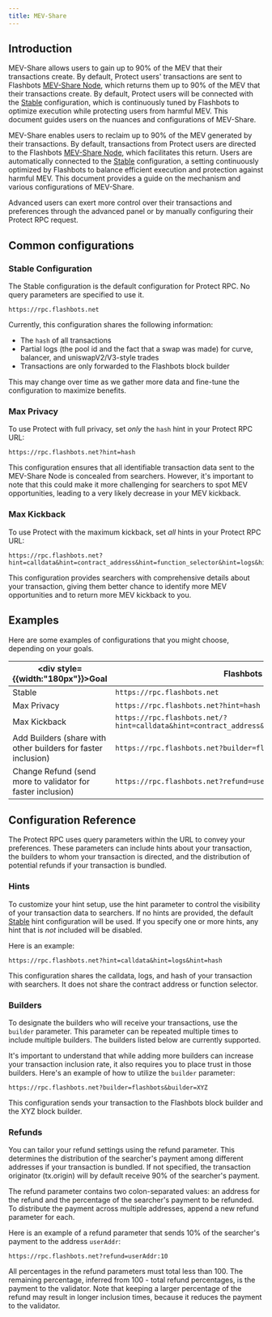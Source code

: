 ```yaml
---
title: MEV-Share
---
```



## Introduction
MEV-Share allows users to gain up to 90% of the MEV that their transactions create. By default, Protect users' transactions are sent to Flashbots [MEV-Share Node](/flashbots-mev-share/introduction), which returns them up to 90% of the MEV that their transactions create. By default, Protect users will be connected with the [Stable](/flashbots-protect/mev-share#stable-configuration) configuration, which is continuously tuned by Flashbots to optimize execution while protecting users from harmful MEV. This document guides users on the nuances and configurations of MEV-Share.

MEV-Share enables users to reclaim up to 90% of the MEV generated by their transactions. By default, transactions from Protect users are directed to the Flashbots [MEV-Share Node](/flashbots-mev-share/overview), which facilitates this return. Users are automatically connected to the [Stable](/flashbots-protect/mev-share#stable-configuration) configuration, a setting continuously optimized by Flashbots to balance efficient execution and protection against harmful MEV. This document provides a guide on the mechanism and various configurations of MEV-Share.

Advanced users can exert more control over their transactions and preferences through the advanced panel or by manually configuring their Protect RPC request.

<ProtectButtonSelector />

## Common configurations

### Stable Configuration

The Stable configuration is the default configuration for Protect RPC. No query parameters are specified to use it.

```url
https://rpc.flashbots.net
```

Currently, this configuration shares the following information:

- The `hash` of all transactions
- Partial logs (the pool id and the fact that a swap was made) for curve, balancer, and uniswapV2/V3-style trades
- Transactions are only forwarded to the Flashbots block builder

This may change over time as we gather more data and fine-tune the configuration to maximize benefits.

### Max Privacy

To use Protect with full privacy, set _only_ the `hash` hint in your Protect RPC URL:

```url
https://rpc.flashbots.net?hint=hash
```

This configuration ensures that all identifiable transaction data sent to the MEV-Share Node is concealed from searchers. However, it's important to note that this could make it more challenging for searchers to spot MEV opportunities, leading to a very likely decrease in your MEV kickback.

### Max Kickback

To use Protect with the maximum kickback, set _all_ hints in your Protect RPC URL:

```url
https://rpc.flashbots.net?hint=calldata&hint=contract_address&hint=function_selector&hint=logs&hint=hash
```

This configuration provides searchers with comprehensive details about your transaction, giving them better chance to identify more MEV opportunities and to return more MEV kickback to you.

## Examples

Here are some examples of configurations that you might choose, depending on your goals.

| <div style={{width:"180px"}}>Goal</div>                       | Flashbots Protect RPC URL                                                                                   |
| ------------------------------------------------------------- | ----------------------------------------------------------------------------------------------------------- |
| Stable                                                        | `https://rpc.flashbots.net`                                                                                 |
| Max Privacy                                                   | `https://rpc.flashbots.net?hint=hash`                                                                       |
| Max Kickback                                                  | `https://rpc.flashbots.net/?hint=calldata&hint=contract_address&hint=function_selector&hint=logs&hint=hash` |
| Add Builders (share with other builders for faster inclusion) | `https://rpc.flashbots.net?builder=flashbots&builder=XYZ`                                                   |
| Change Refund (send more to validator for faster inclusion)   | `https://rpc.flashbots.net?refund=userAddr:10`                                                              |

## Configuration Reference

The Protect RPC uses query parameters within the URL to convey your preferences. These parameters can include hints about your transaction, the builders to whom your transaction is directed, and the distribution of potential refunds if your transaction is bundled.

### Hints

To customize your hint setup, use the hint parameter to control the visibility of your transaction data to searchers. If no hints are provided, the default [Stable](/flashbots-protect/mev-share#stable-configuration) hint configuration will be used. If you specify one or more hints, any hint that is _not_ included will be disabled.

<HintsTable />

Here is an example:

```url
https://rpc.flashbots.net?hint=calldata&hint=logs&hint=hash
```

This configuration shares the calldata, logs, and hash of your transaction with searchers. It does not share the contract address or function selector.

### Builders

To designate the builders who will receive your transactions, use the `builder` parameter. This parameter can be repeated multiple times to include multiple builders. The builders listed below are currently supported.

<Builders />

It's important to understand that while adding more builders can increase your transaction inclusion rate, it also requires you to place trust in those builders. Here's an example of how to utilize the `builder` parameter:

```url
https://rpc.flashbots.net?builder=flashbots&builder=XYZ
```

This configuration sends your transaction to the Flashbots block builder and the XYZ block builder.

### Refunds

You can tailor your refund settings using the refund parameter. This determines the distribution of the searcher's payment among different addresses if your transaction is bundled. If not specified, the transaction originator (tx.origin) will by default receive 90% of the searcher's payment.

The refund parameter contains two colon-separated values: an address for the refund and the percentage of the searcher's payment to be refunded. To distribute the payment across multiple addresses, append a new refund parameter for each.

Here is an example of a refund parameter that sends 10% of the searcher's payment to the address `userAddr`:

```url
https://rpc.flashbots.net?refund=userAddr:10
```

All percentages in the refund parameters must total less than 100. The remaining percentage, inferred from 100 - total refund percentages, is the payment to the validator. Note that keeping a larger percentage of the refund may result in longer inclusion times, because it reduces the payment to the validator.
